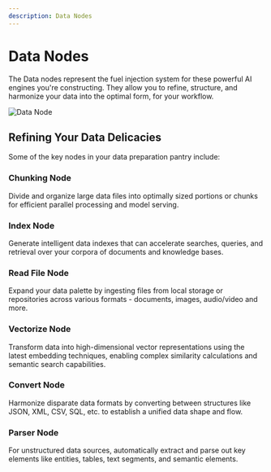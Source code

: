 ```yaml
---
description: Data Nodes
---
```


# Data Nodes

The Data nodes represent the fuel injection system for these powerful AI engines you're constructing. They allow you to refine, structure, and harmonize your data into the optimal form, for your workflow.

![Data Node](/assets/data.png)

## Refining Your Data Delicacies

Some of the key nodes in your data preparation pantry include:

### Chunking Node
Divide and organize large data files into optimally sized portions or chunks for efficient parallel processing and model serving.

### Index Node
Generate intelligent data indexes that can accelerate searches, queries, and retrieval over your corpora of documents and knowledge bases.

### Read File Node
Expand your data palette by ingesting files from local storage or repositories across various formats - documents, images, audio/video and more.

### Vectorize Node
Transform data into high-dimensional vector representations using the latest embedding techniques, enabling complex similarity calculations and semantic search capabilities.  

### Convert Node
Harmonize disparate data formats by converting between structures like JSON, XML, CSV, SQL, etc. to establish a unified data shape and flow.

### Parser Node
For unstructured data sources, automatically extract and parse out key elements like entities, tables, text segments, and semantic elements.


